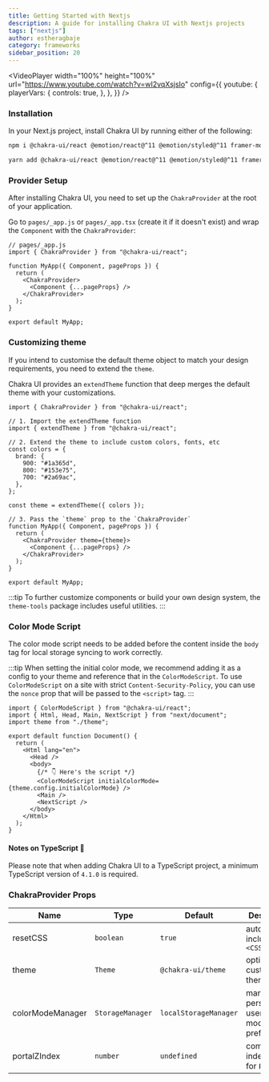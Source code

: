 ```yaml
---
title: Getting Started with Nextjs
description: A guide for installing Chakra UI with Nextjs projects
tags: ["nextjs"]
author: estheragbaje
category: frameworks
sidebar_position: 20
---
```


<VideoPlayer
  width="100%"
  height="100%"
  url="https://www.youtube.com/watch?v=wI2vqXsjsIo"
  config={{
    youtube: {
      playerVars: {
        controls: true,
      },
    },
  }}
/>

### Installation

In your Next.js project, install Chakra UI by running either of the following:

```bash
npm i @chakra-ui/react @emotion/react@^11 @emotion/styled@^11 framer-motion@^6
```

```bash
yarn add @chakra-ui/react @emotion/react@^11 @emotion/styled@^11 framer-motion@^6
```

### Provider Setup

After installing Chakra UI, you need to set up the `ChakraProvider` at the root
of your application.

Go to `pages/_app.js` or `pages/_app.tsx` (create it if it doesn't exist) and
wrap the `Component` with the `ChakraProvider`:

```tsx
// pages/_app.js
import { ChakraProvider } from "@chakra-ui/react";

function MyApp({ Component, pageProps }) {
  return (
    <ChakraProvider>
      <Component {...pageProps} />
    </ChakraProvider>
  );
}

export default MyApp;
```

### Customizing theme

If you intend to customise the default theme object to match your design
requirements, you need to extend the `theme`.

Chakra UI provides an `extendTheme` function that deep merges the default theme
with your customizations.

```tsx title="pages/_app.js"
import { ChakraProvider } from "@chakra-ui/react";

// 1. Import the extendTheme function
import { extendTheme } from "@chakra-ui/react";

// 2. Extend the theme to include custom colors, fonts, etc
const colors = {
  brand: {
    900: "#1a365d",
    800: "#153e75",
    700: "#2a69ac",
  },
};

const theme = extendTheme({ colors });

// 3. Pass the `theme` prop to the `ChakraProvider`
function MyApp({ Component, pageProps }) {
  return (
    <ChakraProvider theme={theme}>
      <Component {...pageProps} />
    </ChakraProvider>
  );
}

export default MyApp;
```

:::tip
To further customize components or build your own design system, the
`theme-tools` package includes useful utilities.
:::

### Color Mode Script

The color mode script needs to be added before the content inside the `body` tag
for local storage syncing to work correctly.

:::tip
When setting the initial color mode, we recommend adding it as a config to
your theme and reference that in the `ColorModeScript`. To use `ColorModeScript`
on a site with strict `Content-Security-Policy`, you can use the `nonce` prop
that will be passed to the `<script>` tag.
:::

```tsx {14} title="pages/_document.js"
import { ColorModeScript } from "@chakra-ui/react";
import { Html, Head, Main, NextScript } from "next/document";
import theme from "./theme";

export default function Document() {
  return (
    <Html lang="en">
      <Head />
      <body>
        {/* 👇 Here's the script */}
        <ColorModeScript initialColorMode={theme.config.initialColorMode} />
        <Main />
        <NextScript />
      </body>
    </Html>
  );
}
```

#### Notes on TypeScript 🚨

Please note that when adding Chakra UI to a TypeScript project, a minimum
TypeScript version of `4.1.0` is required.

### ChakraProvider Props

| Name             | Type             | Default               | Description                                         |
| ---------------- | ---------------- | --------------------- | --------------------------------------------------- |
| resetCSS         | `boolean`        | `true`                | automatically includes `<CSSReset />`               |
| theme            | `Theme`          | `@chakra-ui/theme`    | optional custom theme                               |
| colorModeManager | `StorageManager` | `localStorageManager` | manager to persist a users color mode preference in |
| portalZIndex     | `number`         | `undefined`           | common z-index to use for `Portal`                  |
